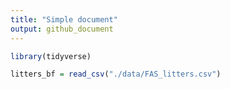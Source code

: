 ```yaml
---
title: "Simple document"
output: github_document
---
```



```r
library(tidyverse)
```

```r

litters_bf = read_csv("./data/FAS_litters.csv")
```

